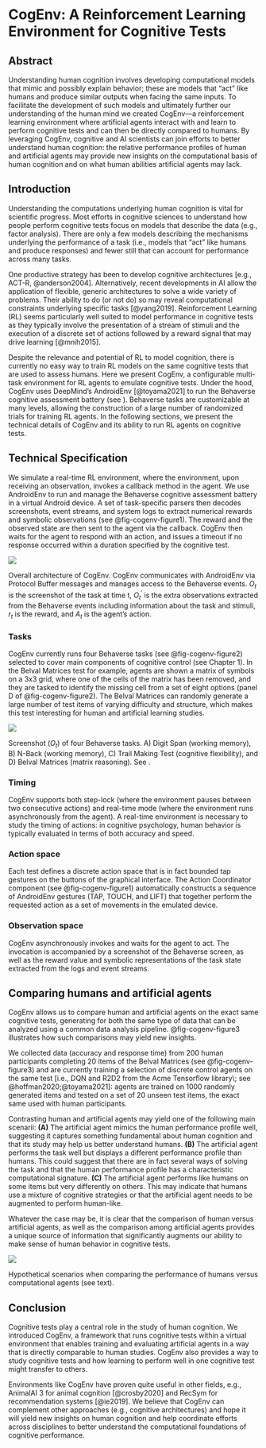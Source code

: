 # CogEnv: A Reinforcement Learning Environment for Cognitive Tests
 
## Abstract {.unnumbered}
Understanding human cognition involves developing computational models that mimic and possibly explain behavior; these are models that “act” like humans and produce similar outputs when facing the same inputs. To facilitate the development of such models and ultimately further our understanding of the human mind we created CogEnv—a reinforcement learning environment where artificial agents interact with and learn to perform cognitive tests and can then be directly compared to humans. By leveraging CogEnv, cognitive and AI scientists can join efforts to better understand human cognition: the relative performance profiles of human and artificial agents may provide new insights on the computational basis of human cognition and on what human abilities artificial agents may lack.


## Introduction
Understanding the computations underlying human cognition is vital for scientific progress. Most efforts in cognitive sciences to understand how people perform cognitive tests focus on models that describe the data (e.g., factor analysis). There are only a few models describing the mechanisms underlying the performance of a task (i.e., models that “act” like humans and produce responses) and fewer still that can account for performance across many tasks.

One productive strategy has been to develop cognitive architectures [e.g., ACT-R, @anderson2004]. Alternatively, recent developments in AI allow the application of flexible, generic architectures to solve a wide variety of problems. Their ability to do (or not do) so may reveal computational constraints underlying specific tasks [@yang2019]. Reinforcement Learning (RL) seems particularly well suited to model performance in cognitive tests as they typically involve the presentation of a stream of stimuli and the execution of a discrete set of actions followed by a reward signal that may drive learning [@mnih2015].

Despite the relevance and potential of RL to model cognition, there is currently no easy way to train RL models on the same cognitive tests that are used to assess humans. Here we present CogEnv, a configurable multi-task environment for RL agents to emulate cognitive tests. Under the hood, CogEnv uses DeepMind’s AndroidEnv [@toyama2021] to run the Behaverse cognitive assessment battery (see \href{https://behaverse.org}{behaverse.org}). Behaverse tasks are customizable at many levels, allowing the construction of a large number of randomized trials for training RL agents. In the following sections, we present the technical details of CogEnv and its ability to run RL agents on cognitive tests.


## Technical Specification
We simulate a real-time RL environment, where the environment, upon receiving an observation, invokes a callback method in the agent. We use AndroidEnv to run and manage the Behaverse cognitive assessment battery in a virtual Android device. A set of task-specific parsers then decodes screenshots, event streams, and system logs to extract numerical rewards and symbolic observations (see @fig-cogenv-figure1). The reward and the observed state are then sent to the agent via the callback. CogEnv then waits for the agent to respond with an action, and issues a timeout if no response occurred within a duration specified by the cognitive test.


::: {#fig-cogenv-figure1 layout-ncol=1}

![](../resources/2_cogenv/figure1.png)

Overall architecture of CogEnv. CogEnv communicates with AndroidEnv via Protocol Buffer messages and manages access to the Behaverse events. $O_t$ is the screenshot of the task at time t, $O^{\prime}_t$ is the extra observations extracted from the Behaverse events including information about the task and stimuli, $r_t$ is the reward, and $A_t$ is the agent's action.
:::


### Tasks
CogEnv currently runs four Behaverse tasks (see @fig-cogenv-figure2) selected to cover main components of cognitive control (see Chapter 1). In the Belval Matrices test for example, agents are shown a matrix of symbols on a 3x3 grid, where one of the cells of the matrix has been removed, and they are tasked to identify the missing cell from a set of eight options (panel D of @fig-cogenv-figure2). The Belval Matrices can randomly generate a large number of test items of varying difficulty and structure, which makes this test interesting for human and artificial learning studies.


::: {#fig-cogenv-figure2 layout-ncol=1}

![](../resources/2_cogenv/figure2.png)

Screenshot ($O_t$) of four Behaverse tasks. A) Digit Span (working memory), B) N-Back (working memory), C) Trail Making Test (cognitive flexibility), and D) Belval Matrices (matrix reasoning). See \href{https://behaverse.org}{behaverse.org}.
:::


### Timing
CogEnv supports both step-lock (where the environment pauses between two consecutive actions) and real-time mode (where the environment runs asynchronously from the agent). A real-time environment is necessary to study the timing of actions: in cognitive psychology, human behavior is typically evaluated in terms of both accuracy and speed.

### Action space
Each test defines a discrete action space that is in fact bounded tap gestures on the buttons of the graphical interface. The Action Coordinator component (see @fig-cogenv-figure1) automatically constructs a sequence of AndroidEnv gestures (TAP, TOUCH, and LIFT) that together perform the requested action as a set of movements in the emulated device.

### Observation space
CogEnv asynchronously invokes and waits for the agent to act. The invocation is accompanied by a screenshot of the Behaverse screen, as well as the reward value and symbolic representations of the task state extracted from the logs and event streams.

## Comparing humans and artificial agents
CogEnv allows us to compare human and artificial agents on the exact same cognitive tests, generating for both the same type of data that can be analyzed using a common data analysis pipeline. @fig-cogenv-figure3 illustrates how such comparisons may yield new insights.

We collected data (accuracy and response time) from 200 human participants completing 20 items of the Belval Matrices (see @fig-cogenv-figure3) and are currently training a selection of discrete control agents on the same test  [i.e., DQN and R2D2 from the Acme Tensorflow library\; see @hoffman2020;@toyama2021]: agents are trained on 1000 randomly generated items and tested on a set of 20 unseen test items, the exact same used with human participants.

Contrasting human and artificial agents may yield one of the following main scenarii: **(A)** The artificial agent mimics the human performance profile well, suggesting it captures something fundamental about human cognition and that its study may help us better understand humans. **(B)** The artificial agent performs the task well but displays a different performance profile than humans. This could suggest that there are in fact several ways of solving the task and that the human performance profile has a characteristic computational signature. **(C)** The artificial agent performs like humans on some items but very differently on others. This may indicate that humans use a mixture of cognitive strategies or that the artificial agent needs to be augmented to perform human-like.

Whatever the case may be, it is clear that the comparison of human versus artificial agents, as well as the comparison among artificial agents provides a unique source of information that significantly augments our ability to make sense of human behavior in cognitive tests.

::: {#fig-cogenv-figure3 layout-ncol=1}

![](../resources/2_cogenv/figure3.png)


Hypothetical scenarios when comparing the performance of humans versus computational agents (see text).
:::


## Conclusion
Cognitive tests play a central role in the study of human cognition. We introduced CogEnv, a framework that runs cognitive tests within a virtual environment that enables training and evaluating artificial agents in a way that is directly comparable to human studies. CogEnv also provides a way to study cognitive tests and how learning to perform well in one cognitive test might transfer to others.

Environments like CogEnv have proven quite useful in other fields, e.g., AnimalAI 3 for animal cognition [@crosby2020] and RecSym for recommendation systems [@ie2019]. We believe that CogEnv can complement other approaches (e.g., cognitive architectures) and hope it will yield new insights on human cognition and help coordinate efforts across disciplines to better understand the computational foundations of cognitive performance.
